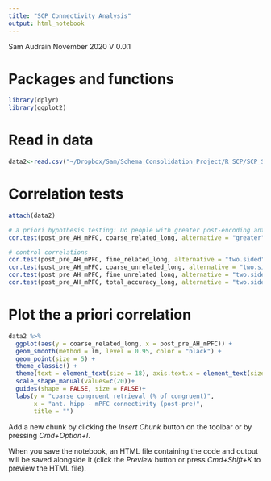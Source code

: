 ```yaml
---
title: "SCP Connectivity Analysis"
output: html_notebook
---
```


Sam Audrain November 2020 
V 0.0.1

# Packages and functions
```r
library(dplyr)
library(ggplot2)

```

# Read in data
```r
data2<-read.csv("~/Dropbox/Sam/Schema_Consolidation_Project/R_SCP/SCP_StatsModels_GitHub/SCP_connectivity_data.csv")

```

# Correlation tests
```r
attach(data2)

# a priori hypothesis testing: Do people with greater post-encoding anterior hippocampal-mPFC coupling have coarser congruent memories 3 days later?
cor.test(post_pre_AH_mPFC, coarse_related_long, alternative = "greater")

# control correlations 
cor.test(post_pre_AH_mPFC, fine_related_long, alternative = "two.sided")
cor.test(post_pre_AH_mPFC, coarse_unrelated_long, alternative = "two.sided")
cor.test(post_pre_AH_mPFC, fine_unrelated_long, alternative = "two.sided")
cor.test(post_pre_AH_mPFC, total_accuracy_long, alternative = "two.sided")
```

# Plot the a priori correlation 
```r

data2 %>%
  ggplot(aes(y = coarse_related_long, x = post_pre_AH_mPFC)) +
  geom_smooth(method = lm, level = 0.95, color = "black") +
  geom_point(size = 5) +
  theme_classic() +
  theme(text = element_text(size = 18), axis.text.x = element_text(size=18), axis.text.y = element_text(size=18), plot.title = element_text(face="bold", hjust=0.5, size=22), legend.position="bottom")+
  scale_shape_manual(values=c(20))+
  guides(shape = FALSE, size = FALSE)+
  labs(y = "coarse congruent retrieval (% of congruent)",
       x = "ant. hipp - mPFC connectivity (post-pre)",
       title = "")


```




Add a new chunk by clicking the *Insert Chunk* button on the toolbar or by pressing *Cmd+Option+I*.

When you save the notebook, an HTML file containing the code and output will be saved alongside it (click the *Preview* button or press *Cmd+Shift+K* to preview the HTML file).
